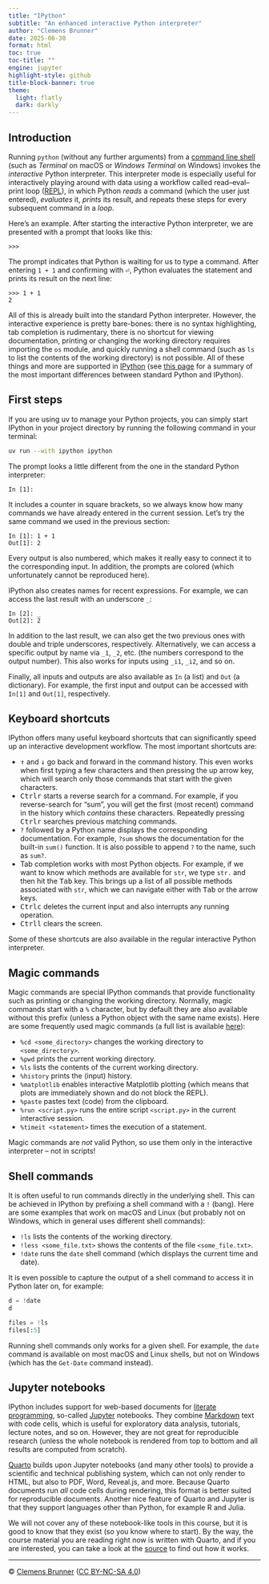 ```yaml
---
title: "IPython"
subtitle: "An enhanced interactive Python interpreter"
author: "Clemens Brunner"
date: 2025-06-30
format: html
toc: true
toc-title: ""
engine: jupyter
highlight-style: github
title-block-banner: true
theme:
  light: flatly
  dark: darkly
---
```


## Introduction

Running `python` (without any further arguments) from a [command line shell](https://en.wikipedia.org/wiki/Shell_(computing)) (such as *Terminal* on macOS or *Windows Terminal* on Windows) invokes the *interactive* Python interpreter. This interpreter mode is especially useful for interactively playing around with data using a workflow called read–eval–print loop ([REPL](https://en.wikipedia.org/wiki/Read%E2%80%93eval%E2%80%93print_loop)), in which Python *reads* a command (which the user just entered), *evaluates* it, *prints* its result, and repeats these steps for every subsequent command in a *loop*.

Here's an example. After starting the interactive Python interpreter, we are presented with a prompt that looks like this:

```
>>>
```

The prompt indicates that Python is waiting for us to type a command. After entering `1 + 1` and confirming with <kbd>⏎</kbd>, Python evaluates the statement and prints its result on the next line:

```
>>> 1 + 1
2
```

All of this is already built into the standard Python interpreter. However, the interactive experience is pretty bare-bones: there is no syntax highlighting, tab completion is rudimentary, there is no shortcut for viewing documentation, printing or changing the working directory requires importing the `os` module, and quickly running a shell command (such as `ls` to list the contents of the working directory) is not possible. All of these things and more are supported in [IPython](https://ipython.readthedocs.io/en/stable/index.html) (see [this page](https://ipython.readthedocs.io/en/stable/interactive/python-ipython-diff.html) for a summary of the most important differences between standard Python and IPython).


## First steps

If you are using uv to manage your Python projects, you can simply start IPython in your project directory by running the following command in your terminal:

```bash
uv run --with ipython ipython
```

The prompt looks a little different from the one in the standard Python interpreter:

```
In [1]:
```

It includes a counter in square brackets, so we always know how many commands we have already entered in the current session. Let's try the same command we used in the previous section:

```
In [1]: 1 + 1
Out[1]: 2
```

Every output is also numbered, which makes it really easy to connect it to the corresponding input. In addition, the prompts are colored (which unfortunately cannot be reproduced here).

IPython also creates names for recent expressions. For example, we can access the last result with an underscore `_`:

```
In [2]: _
Out[2]: 2
```

In addition to the last result, we can also get the two previous ones with double and triple underscores, respectively. Alternatively, we can access a specific output by name via `_1`, `_2`, etc. (the numbers correspond to the output number). This also works for inputs using `_i1`, `_i2`, and so on.

Finally, all inputs and outputs are also available as `In` (a list) and `Out` (a dictionary). For example, the first input and output can be accessed with `In[1]` and `Out[1]`, respectively.


## Keyboard shortcuts

IPython offers many useful keyboard shortcuts that can significantly speed up an interactive development workflow. The most important shortcuts are:

- <kbd>↑</kbd> and <kbd>↓</kbd> go back and forward in the command history. This even works when first typing a few characters and then pressing the up arrow key, which will search only those commands that start with the given characters.
- <kbd>Ctrl</kbd><kbd>r</kbd> starts a reverse search for a command. For example, if you reverse-search for "sum", you will get the first (most recent) command in the history which *contains* these characters. Repeatedly pressing <kbd>Ctrl</kbd><kbd>r</kbd> searches previous matching commands.
- `?` followed by a Python name displays the corresponding documentation. For example, `?sum` shows the documentation for the built-in `sum()` function. It is also possible to append `?` to the name, such as `sum?`.
- Tab completion works with most Python objects. For example, if we want to know which methods are available for `str`, we type `str.` and then hit the <kbd>Tab</kbd> key. This brings up a list of all possible methods associated with `str`, which we can navigate either with <kbd>Tab</kbd> or the arrow keys.
- <kbd>Ctrl</kbd><kbd>c</kbd> deletes the current input and also interrupts any running operation.
- <kbd>Ctrl</kbd><kbd>l</kbd> clears the screen.

:::{.callout-note}
Some of these shortcuts are also available in the regular interactive Python interpreter.
:::


## Magic commands

Magic commands are special IPython commands that provide functionality such as printing or changing the working directory. Normally, magic commands start with a `%` character, but by default they are also available without this prefix (unless a Python object with the same name exists). Here are some frequently used magic commands (a full list is available [here](https://ipython.readthedocs.io/en/stable/interactive/magics.html)):

- `%cd <some_directory>` changes the working directory to `<some_directory>`.
- `%pwd` prints the current working directory.
- `%ls` lists the contents of the current working directory.
- `%history` prints the (input) history.
- `%matplotlib` enables interactive Matplotlib plotting (which means that plots are immediately shown and do not block the REPL).
- `%paste` pastes text (code) from the clipboard.
- `%run <script.py>` runs the entire script `<script.py>` in the current interactive session.
- `%timeit <statement>` times the execution of a statement.

:::{.callout-important}
Magic commands are *not* valid Python, so use them only in the interactive interpreter – not in scripts!
:::


## Shell commands

It is often useful to run commands directly in the underlying shell. This can be achieved in IPython by prefixing a shell command with a `!` (bang). Here are some examples that work on macOS and Linux (but probably not on Windows, which in general uses different shell commands):

- `!ls` lists the contents of the working directory.
- `!less <some_file.txt>` shows the contents of the file `<some_file.txt>`.
- `!date` runs the `date` shell command (which displays the current time and date).

It is even possible to capture the output of a shell command to access it in Python later on, for example:

```python
d = !date
d
```

```python
files = !ls
files[:5]
```

:::{.callout-tip}
Running shell commands only works for a given shell. For example, the `date` command is available on most macOS and Linux shells, but not on Windows (which has the `Get-Date` command instead).
:::


## Jupyter notebooks

IPython includes support for web-based documents for [literate programming](https://en.wikipedia.org/wiki/Literate_programming), so-called [Jupyter](https://jupyter.org/) notebooks. They combine [Markdown](https://daringfireball.net/projects/markdown/) text with code cells, which is useful for exploratory data analysis, tutorials, lecture notes, and so on. However, they are not great for reproducible research (unless the whole notebook is rendered from top to bottom and all results are computed from scratch).

[Quarto](https://quarto.org/) builds upon Jupyter notebooks (and many other tools) to provide a scientific and technical publishing system, which can not only render to HTML, but also to PDF, Word, Reveal.js, and more. Because Quarto documents run *all* code cells during rendering, this format is better suited for reproducible documents. Another nice feature of Quarto and Jupyter is that they support languages other than Python, for example R and Julia.

We will not cover any of these notebook-like tools in this course, but it is good to know that they exist (so you know where to start). By the way, the course material you are reading right now is written with Quarto, and if you are interested, you can take a look at the [source](ipython.qmd) to find out how it works.

---

© [Clemens Brunner](https://cbrnr.github.io/) ([CC BY-NC-SA 4.0](https://creativecommons.org/licenses/by-nc-sa/4.0/))
